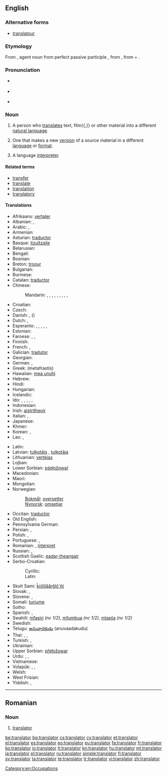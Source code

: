 ==English==

===Alternative forms===
* [[translatour]] {{qualifier|obsolete}}

===Etymology===
From {{etyl|la}} {{term|translator|trānslātor||lang=la}}, agent noun from perfect passive participle {{term|translatus|trānslātus||lang=la}}, from {{term|transfero|trānsferō|carry across|lang=la}}, from {{term|trans||across, beyond|lang=la}} + {{term|fero|ferō|bear, carry|lang=la}}.

===Pronunciation===
* {{a|US}} {{IPA|/ˈtɹænzleɪtɚ/}}
* {{a|UK}} {{IPA|/ˈtɹɑːnzleɪtə/}}

* {{audio|En-uk-translator.ogg|Audio (UK)}}

===Noun===
{{en-noun}}

# A person who [[translate]]s text, film{{,}} or other material into a different [[natural language]].
# {{by extension}} One that makes a new [[version]] of a source material in a different [[language]] or [[format]].
# {{proscribed}} A language [[interpreter]].

====Related terms====
* [[transfer]]
* [[translate]]
* [[translation]]
* [[translatory]]

====Translations====
{{trans-top|someone who translates}}
* Afrikaans: [[vertaler]]
* Albanian: {{t-|sq|përkthyes|m|xs=Albanian}},  {{t-|sq|përkthyese|f|xs=Albanian}}
* Arabic: {{t-|ar|مترجم|m|tr=mutárjim}},  {{t-|ar|مترجمة|f|tr=mutarjíma}}
* Armenian: {{t-|hy|թարգմանիչ|tr=t'argmanič}}
* Asturian: [[traductor]]
* Basque: [[itzultzaile]]
* Belarusian: {{t+|be|перакладчык|m|tr=perakládčyk|xs=Belarusian}}
* Bengali: {{t-|bn|অনুবাদক|sc=Beng}}
* Bosnian: {{t-|bs|prevodilac|m}}
* Breton: [[troour]]
* Bulgarian: {{t+|bg|преводач|m|tr=prevodáč}}
* Burmese: {{t+|my|ဘာသာပြန်|tr=bà-ðà-pyà̃|sc=Mymr}}
* Catalan: [[traductor]]
* Chinese:
*: Mandarin: {{t-|cmn|譯者|sc=Hani}},  {{t-|cmn|译者|tr=yìzhě|sc=Hani}},  {{t-|cmn|譯員|sc=Hani}},  {{t-|cmn|译员|tr=yìyuán|sc=Hani}},  {{t-|cmn|翻譯|sc=Hani}},  {{t-|cmn|翻译|tr=fānyì|sc=Hani}},  {{t|cmn|翻譯員|sc=Hani}},  {{t|cmn|翻译员|tr=fānyìyuán|sc=Hani}},  {{t|cmn|翻譯者|sc=Hani}},  {{t|cmn|翻译者|tr=fānyìzhě|sc=Hani}}
* Croatian: {{t-|hr|prevoditelj|m}}
* Czech: {{t-|cs|překladatel|m}}
* Danish: {{t-|da|oversætter}}, {{t-|da|tolk}} (''{{t-|da|interpreter}}'')
* Dutch: {{t+|nl|vertaler|m}}, {{t-|nl|vertaalster|f}}
* Esperanto: {{qualifier|♂♀, professional}} {{t-|eo|tradukisto}}, {{qualifier|♂}} {{t-|eo|virtradukisto}}, {{qualifier|♀}} {{t-|eo|tradukistino}}, {{qualifier|♂♀}} {{t-|eo|tradukanto}}, {{qualifier|♂}} {{t-|eo|virtradukanto}}, {{qualifier|♀}} {{t-|eo|tradukantino}}
* Estonian: {{t-|et|tõlk}}
* Faroese: {{t-|fo|týðari|m}}, {{t-|fo|tolkur|m}}, {{t-|fo|umsetari|m}}
* Finnish: {{t+|fi|kääntäjä}}
* French: {{t+|fr|traducteur|m}}, {{t+|fr|traductrice|f}}
* Galician: [[tradutor]]
* Georgian: {{t-|ka|მთარგმნელი|tr=mt‘argmneli|sc=Geor|xs=Georgian}}
* German: {{t+|de|Übersetzer|m}}, {{t-|de|Übersetzerin|f}}
* Greek: {{t+|el|μεταφραστής|m}} (metafrastís)
* Hawaiian: [[mea unuhi]]
* Hebrew: {{t-|he|תרגמן|m|tr=turgemán}}
* Hindi: {{t-|hi|अनुवादक|m|tr=anuvādak|xs=Hindi}}
* Hungarian: {{t+|hu|fordító}}
* Icelandic: {{t+|is|þýðandi|m}}
* Ido: {{qualifier|♂♀, professional}} {{t+|io|tradukisto}}, {{qualifier|♂}} {{t-|io|tradukistulo}}, {{qualifier|♀}} {{t-|io|tradukistino}}, {{qualifier|♂♀}} {{t+|io|tradukanto}}, {{qualifier|♂}} {{t-|io|tradukantulo}}, {{qualifier|♀}} {{t-|io|tradukantino}}
* Indonesian: {{t+|id|penerjemah|xs=Indonesian}}
* Irish: [[aistritheoir]] {{m}}
* Italian: {{t+|it|traduttore|m}}, {{t+|it|traduttrice|f}}
* Japanese: {{t-|ja|翻訳者|tr=ほんやくしゃ, hon'yaku-sha}}
* Khmer: {{t-|km|អ្នកបកប្រែ|tr=neak bɑɑk prae|sc=Khmr}}
* Korean: {{t-|ko|번역자|tr=beonyeok-ja|sc=Hang}}, {{t-|ko|번역가|tr=beonyeok-ga|sc=Hang}}
* Lao: {{t-|lo|ຜູ້ແປ|tr=pʰȕː pɛ̀ː|sc=Laoo}}, {{t-|lo|ນາຍພາສາ|tr=náːy pʰáːsǎː|sc=Laoo}}
{{trans-mid}}
* Latin: {{t-|la|interpres|c}}
* Latvian: [[tulkotājs]] {{m}}, [[tulkotāja]] {{f}}
* Lithuanian: [[vertėjas]]
* Lojban: {{t-|jbo|fanva}}
* Lower Sorbian: [[pśełožowaŕ]]
* Macedonian: {{t-|mk|преведувач|m|tr=prevéduvač}}
* Maori: {{t-|mi|kaiwhiringa reo}}
* Mongolian: {{t-|mn|орчуулагч|tr=orčuulagč|sc=Cyrl|xs=Mongolian}}
* Norwegian:
*: [[Bokmål]]: [[oversetter]] {{m}}
*: [[Nynorsk]]: [[omsetjar]] {{m}}
* Occitan: [[traductor]]
* Old English: {{t-|ang|þeodend|m|alt=þēodend}}
* Pennsylvania German: {{tø|pdc|Iwwersetzer|m}}
* Persian: {{t-|fa|ترگمان|tr=targomân|xs=Persian}},  {{t+|fa|مترجم|tr=motarjem|xs=Persian}}
* Polish: {{t+|pl|tłumacz|m}},  {{t+|pl|tłumaczka|f}}
* Portuguese: {{t+|pt|tradutor|m}}, {{t-|pt|tradutora|f}}
* Romanian: {{t-|ro|traducător|m}}, [[interpret]] {{m}}
* Russian: {{t+|ru|переводчик|m|tr=perevódčik}}, {{t+|ru|переводчица|f|tr=perevódčica}}
* Scottish Gaelic: [[eadar-theangair]] {{m}}
* Serbo-Croatian:
*: Cyrillic: {{t|sh|преводилац|m|sc=Cyrl}}
*: Latin: {{t|sh|prevodilac|m}}
* Skolt Sami: [[ǩiõlljåårǧlõ´tti]]
* Slovak: {{t-|sk|prekladateľ|m}},  {{t-|sk|prekladateľka|f}}
* Slovene: {{t+|sl|prevajalec|m}},  {{t-|sl|prevajalka|f}}
* Somali: [[turjume]]
* Sotho: {{t-|st|mofetoledi|xs=Sotho}}
* Spanish: {{t+|es|traductor|m}},  {{t-|es|traductora|f}}
* Swahili: [[mfasiri]] ''(nc 1/2)'', [[mfumbua]] ''(nc 1/2)'', [[mtapta]] ''(nc 1/2)''
* Swedish: {{t+|sv|översättare|c}}
* Telugu: [[అనువాదకుడు]] (anuvaadakudu)
* Thai: {{t-|th|ผู้แปล|tr=pôo bplae}},  {{t-|th|นักแปล|tr=nák bplae}}, {{t+|th|ล่าม|tr=lâam}}
* Turkish: {{t+|tr|çevirmen}}, {{t+|tr|tercüman}}
* Ukrainian: {{t-|uk|перекладач|m|tr=perekladač|xs=Ukrainian}}
* Upper Sorbian: [[přełožowar]]
* Urdu: {{t-|ur|مترجم|m|tr=mutarjim|xs=Urdu}},  {{t-|ur|ترجمان|m|tr=tarjumān|xs=Urdu}},  {{t-|ur|انوادک|m|tr=anuvādak|xs=Urdu}}
* Vietnamese: {{t+|vi|thông dịch viên|xs=Vietnamese}}
* Volapük: {{qualifier|♂♀}} {{t+|vo|tradutan}}, {{qualifier|♂}} {{t-|vo|hitradutan}}, {{qualifier|♀}} {{t-|vo|jitradutan}}
* Welsh: {{t+|cy|cyfieithydd|xs=Welsh}}
* West Frisian: {{t-|fy|oersetter|m|xs=West Frisian}}
* Yiddish: {{t-|yi|איבערזעצער|m|tr=iberzetser, ibersezer|sc=Hebr}}, {{t-|yi|איבערזעצערין|tr=iberzetserin, ibersezerin|sc=Hebr}}
{{trans-bottom}}

[[Category:en:Occupations]]

----

==Romanian==

===Noun===
{{ro-noun|m|translatori}}

# [[#English|translator]]

[[be:translator]]
[[bg:translator]]
[[cs:translator]]
[[cy:translator]]
[[et:translator]]
[[el:translator]]
[[es:translator]]
[[eo:translator]]
[[eu:translator]]
[[fa:translator]]
[[fr:translator]]
[[ko:translator]]
[[io:translator]]
[[it:translator]]
[[kn:translator]]
[[hu:translator]]
[[ml:translator]]
[[ja:translator]]
[[pl:translator]]
[[ru:translator]]
[[simple:translator]]
[[fi:translator]]
[[sv:translator]]
[[ta:translator]]
[[te:translator]]
[[tr:translator]]
[[vi:translator]]
[[zh:translator]]